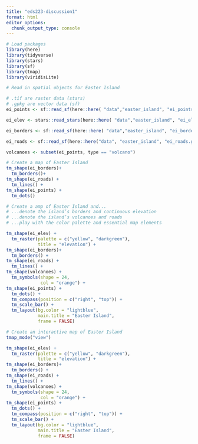 ```yaml
---
title: "eds223-discussion1"
format: html
editor_options: 
  chunk_output_type: console
---
```


```r
# Load packages
library(here)
library(tidyverse)
library(stars)
library(sf)
library(tmap)
library(viridisLite)
```

```r
# Read in spatial objects for Easter Island

# .tif are raster data (stars)
# .gpkg are vector data (sf)
ei_points <- sf::read_sf(here::here( "data","easter_island", "ei_points.gpkg"))

ei_elev <- stars::read_stars(here::here( "data","easter_island", "ei_elev.tif"))

ei_borders <- sf::read_sf(here::here( "data","easter_island", "ei_border.gpkg"))

ei_roads <- sf::read_sf(here::here("data", "easter_island", "ei_roads.gpkg"))

volcanoes <- subset(ei_points, type == "volcano")
```

```r
# Create a map of Easter Island
tm_shape(ei_borders)+
  tm_borders()+
tm_shape(ei_roads) +
  tm_lines() + 
tm_shape(ei_points) +
  tm_dots()
```

```r
# Create a amp of Easter Island and...
# ...denote the island’s borders and continuous elevation
# ...denote the island’s volcanoes and roads
# ...play with the color palette and essential map elements

tm_shape(ei_elev) +
  tm_raster(palette = c("yellow", "darkgreen"),
            title = "elevation") +
tm_shape(ei_borders)+
  tm_borders() +
tm_shape(ei_roads) +
  tm_lines() + 
tm_shape(volcanoes) +
  tm_symbols(shape = 24,
             col = "orange") +
tm_shape(ei_points) +
  tm_dots() +
  tm_compass(position = c("right", "top")) +
  tm_scale_bar() +
  tm_layout(bg.color = "lightblue",
            main.title = "Easter Island",
            frame = FALSE)
```

```r
# Create an interactive map of Easter Island
tmap_mode("view")

tm_shape(ei_elev) +
  tm_raster(palette = c("yellow", "darkgreen"),
            title = "elevation") +
tm_shape(ei_borders)+
  tm_borders() +
tm_shape(ei_roads) +
  tm_lines() + 
tm_shape(volcanoes) +
  tm_symbols(shape = 24,
             col = "orange") +
tm_shape(ei_points) +
  tm_dots() +
  tm_compass(position = c("right", "top")) +
  tm_scale_bar() +
  tm_layout(bg.color = "lightblue",
            main.title = "Easter Island",
            frame = FALSE)
```

